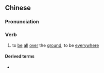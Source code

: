{{also|亘地}}
==Chinese==
{{zh-forms|s=亘地}}

===Pronunciation===
{{zh-pron
|m=gèndì
|cat=v
}}

===Verb===
{{zh-verb}}

# {{lb|zh|literary}} to [[be]] [[all]] [[over]] the [[ground]]; to be [[everywhere]]

====Derived terms====
* {{zh-l|彌天亙地}}